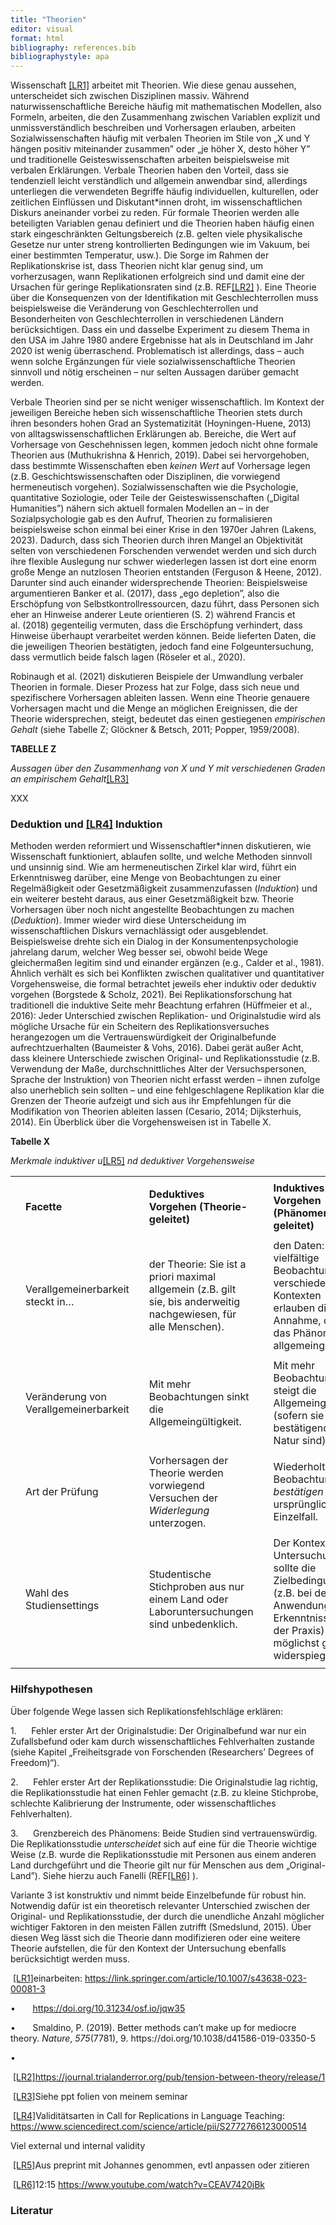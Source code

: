 ```yaml
---
title: "Theorien"
editor: visual
format: html
bibliography: references.bib
bibliographystyle: apa
---
```


Wissenschaft [\[LR1\]](#_msocom_1) arbeitet mit Theorien. Wie diese genau aussehen, unterscheidet sich zwischen Disziplinen massiv. Während naturwissenschaftliche Bereiche häufig mit mathematischen Modellen, also Formeln, arbeiten, die den Zusammenhang zwischen Variablen explizit und unmissverständlich beschreiben und Vorhersagen erlauben, arbeiten Sozialwissenschaften häufig mit verbalen Theorien im Stile von „X und Y hängen positiv miteinander zusammen" oder „je höher X, desto höher Y" und traditionelle Geisteswissenschaften arbeiten beispielsweise mit verbalen Erklärungen. Verbale Theorien haben den Vorteil, dass sie tendenziell leicht verständlich und allgemein anwendbar sind, allerdings unterliegen die verwendeten Begriffe häufig individuellen, kulturellen, oder zeitlichen Einflüssen und Diskutant\*innen droht, im wissenschaftlichen Diskurs aneinander vorbei zu reden. Für formale Theorien werden alle beteiligten Variablen genau definiert und die Theorien haben häufig einen stark eingeschränkten Geltungsbereich (z.B. gelten viele physikalische Gesetze nur unter streng kontrollierten Bedingungen wie im Vakuum, bei einer bestimmten Temperatur, usw.). Die Sorge im Rahmen der Replikationskrise ist, dass Theorien nicht klar genug sind, um vorherzusagen, wann Replikationen erfolgreich sind und damit eine der Ursachen für geringe Replikationsraten sind (z.B. REF[\[LR2\]](#_msocom_2) ). Eine Theorie über die Konsequenzen von der Identifikation mit Geschlechterrollen muss beispielsweise die Veränderung von Geschlechterrollen und Besonderheiten von Geschlechterrollen in verschiedenen Ländern berücksichtigen. Dass ein und dasselbe Experiment zu diesem Thema in den USA im Jahre 1980 andere Ergebnisse hat als in Deutschland im Jahr 2020 ist wenig überraschend. Problematisch ist allerdings, dass -- auch wenn solche Ergänzungen für viele sozialwissenschaftliche Theorien sinnvoll und nötig erscheinen -- nur selten Aussagen darüber gemacht werden.

Verbale Theorien sind per se nicht weniger wissenschaftlich. Im Kontext der jeweiligen Bereiche heben sich wissenschaftliche Theorien stets durch ihren besonders hohen Grad an Systematizität (Hoyningen-Huene, 2013) von alltagswissenschaftlichen Erklärungen ab. Bereiche, die Wert auf Vorhersage von Geschehnissen legen, kommen jedoch nicht ohne formale Theorien aus (Muthukrishna & Henrich, 2019). Dabei sei hervorgehoben, dass bestimmte Wissenschaften eben *keinen Wert* auf Vorhersage legen (z.B. Geschichtswissenschaften oder Disziplinen, die vorwiegend hermeneutisch vorgehen). Sozialwissenschaften wie die Psychologie, quantitative Soziologie, oder Teile der Geisteswissenschaften („Digital Humanities") nähern sich aktuell formalen Modellen an -- in der Sozialpsychologie gab es den Aufruf, Theorien zu formalisieren beispielsweise schon einmal bei einer Krise in den 1970er Jahren (Lakens, 2023). Dadurch, dass sich Theorien durch ihren Mangel an Objektivität selten von verschiedenen Forschenden verwendet werden und sich durch ihre flexible Auslegung nur schwer wiederlegen lassen ist dort eine enorm große Menge an nutzlosen Theorien entstanden (Ferguson & Heene, 2012). Darunter sind auch einander widersprechende Theorien: Beispielsweise argumentieren Banker et al. (2017), dass „ego depletion", also die Erschöpfung von Selbstkontrollressourcen, dazu führt, dass Personen sich eher an Hinweise anderer Leute orientieren (S. 2) während Francis et al. (2018) gegenteilig vermuten, dass die Erschöpfung verhindert, dass Hinweise überhaupt verarbeitet werden können. Beide lieferten Daten, die die jeweiligen Theorien bestätigten, jedoch fand eine Folgeuntersuchung, dass vermutlich beide falsch lagen (Röseler et al., 2020).

Robinaugh et al. (2021) diskutieren Beispiele der Umwandlung verbaler Theorien in formale. Dieser Prozess hat zur Folge, dass sich neue und spezifischere Vorhersagen ableiten lassen. Wenn eine Theorie genauere Vorhersagen macht und die Menge an möglichen Ereignissen, die der Theorie widersprechen, steigt, bedeutet das einen gestiegenen *empirischen Gehalt* (siehe Tabelle Z; Glöckner & Betsch, 2011; Popper, 1959/2008).

**TABELLE Z**

*Aussagen über den Zusammenhang von X und Y mit verschiedenen Graden an empirischem Gehalt*[\[LR3\]](#_msocom_3) 

XXX

### Deduktion und [\[LR4\]](#_msocom_4) Induktion

Methoden werden reformiert und Wissenschaftler\*innen diskutieren, wie Wissenschaft funktioniert, ablaufen sollte, und welche Methoden sinnvoll und unsinnig sind. Wie am hermeneutischen Zirkel klar wird, führt ein Erkenntnisweg darüber, eine Menge von Beobachtungen zu einer Regelmäßigkeit oder Gesetzmäßigkeit zusammenzufassen (*Induktion*) und ein weiterer besteht daraus, aus einer Gesetzmäßigkeit bzw. Theorie Vorhersagen über noch nicht angestellte Beobachtungen zu machen (*Deduktion*). Immer wieder wird diese Unterscheidung im wissenschaftlichen Diskurs vernachlässigt oder ausgeblendet. Beispielsweise drehte sich ein Dialog in der Konsumentenpsychologie jahrelang darum, welcher Weg besser sei, obwohl beide Wege gleichermaßen legitim sind und einander ergänzen (e.g., Calder et al., 1981). Ähnlich verhält es sich bei Konflikten zwischen qualitativer und quantitativer Vorgehensweise, die formal betrachtet jeweils eher induktiv oder deduktiv vorgehen (Borgstede & Scholz, 2021). Bei Replikationsforschung hat traditionell die induktive Seite mehr Beachtung erfahren (Hüffmeier et al., 2016): Jeder Unterschied zwischen Replikation- und Originalstudie wird als mögliche Ursache für ein Scheitern des Replikationsversuches herangezogen um die Vertrauenswürdigkeit der Originalbefunde aufrechtzuerhalten (Baumeister & Vohs, 2016). Dabei gerät außer Acht, dass kleinere Unterschiede zwischen Original- und Replikationsstudie (z.B. Verwendung der Maße, durchschnittliches Alter der Versuchspersonen, Sprache der Instruktion) von Theorien nicht erfasst werden -- ihnen zufolge also unerheblich sein sollten -- und eine fehlgeschlagene Replikation klar die Grenzen der Theorie aufzeigt und sich aus ihr Empfehlungen für die Modifikation von Theorien ableiten lassen (Cesario, 2014; Dijksterhuis, 2014). Ein Überblick über die Vorgehensweisen ist in Tabelle X.

**Tabelle X**

*Merkmale induktiver u*[\[LR5\]](#_msocom_5) *nd deduktiver Vorgehensweise*

|     |                                       |     |                                                                                                                   |     |                                                                                                                                              |     |
|--------|--------|--------|---------------|--------|--------------------|--------|
|     |                                       |     |                                                                                                                   |     |                                                                                                                                              |     |
|     | **Facette**                           |     | **Deduktives Vorgehen (Theorie-geleitet)**                                                                        |     | **Induktives Vorgehen (Phänomen-geleitet)**                                                                                                  |     |
|     |                                       |     |                                                                                                                   |     |                                                                                                                                              |     |
|     | Verallgemeinerbarkeit steckt in...    |     | der Theorie: Sie ist a priori maximal allgemein (z.B. gilt sie, bis anderweitig nachgewiesen, für alle Menschen). |     | den Daten: Erst vielfältige Beobachtungen in verschiedenen Kontexten erlauben die Annahme, dass das Phänomen allgemeingültig ist.            |     |
|     |                                       |     |                                                                                                                   |     |                                                                                                                                              |     |
|     | Veränderung von Verallgemeinerbarkeit |     | Mit mehr Beobachtungen sinkt die Allgemeingültigkeit.                                                             |     | Mit mehr Beobachtungen steigt die Allgemeingültigkeit (sofern sie bestätigender Natur sind).                                                 |     |
|     |                                       |     |                                                                                                                   |     |                                                                                                                                              |     |
|     | Art der Prüfung                       |     | Vorhersagen der Theorie werden vorwiegend Versuchen der *Widerlegung* unterzogen.                                 |     | Wiederholte Beobachtungen *bestätigen* den ursprünglichen Einzelfall.                                                                        |     |
|     |                                       |     |                                                                                                                   |     |                                                                                                                                              |     |
|     | Wahl des Studiensettings              |     | Studentische Stichproben aus nur einem Land oder Laboruntersuchungen sind unbedenklich.                           |     | Der Kontext der Untersuchung sollte die Zielbedingungen (z.B. bei der Anwendung der Erkenntnisse in der Praxis) möglichst gut widerspiegeln. |     |
|     |                                       |     |                                                                                                                   |     |                                                                                                                                              |     |

### Hilfshypothesen

Über folgende Wege lassen sich Replikationsfehlschläge erklären:

1.      Fehler erster Art der Originalstudie: Der Originalbefund war nur ein Zufallsbefund oder kam durch wissenschaftliches Fehlverhalten zustande (siehe Kapitel „Freiheitsgrade von Forschenden (Researchers' Degrees of Freedom)").

2.      Fehler erster Art der Replikationsstudie: Die Originalstudie lag richtig, die Replikationsstudie hat einen Fehler gemacht (z.B. zu kleine Stichprobe, schlechte Kalibrierung der Instrumente, oder wissenschaftliches Fehlverhalten).

3.      Grenzbereich des Phänomens: Beide Studien sind vertrauenswürdig. Die Replikationsstudie *unterscheidet* sich auf eine für die Theorie wichtige Weise (z.B. wurde die Replikationsstudie mit Personen aus einem anderen Land durchgeführt und die Theorie gilt nur für Menschen aus dem „Original-Land"). Siehe hierzu auch Fanelli (REF[\[LR6\]](#_msocom_6) ).

Variante 3 ist konstruktiv und nimmt beide Einzelbefunde für robust hin. Notwendig dafür ist ein theoretisch relevanter Unterschied zwischen der Original- und Replikationsstudie, der durch die unendliche Anzahl möglicher wichtiger Faktoren in den meisten Fällen zutrifft (Smedslund, 2015). Über diesen Weg lässt sich die Theorie dann modifizieren oder eine weitere Theorie aufstellen, die für den Kontext der Untersuchung ebenfalls berücksichtigt werden muss.

 [\[LR1\]](#_msoanchor_1)einarbeiten: <https://link.springer.com/article/10.1007/s43638-023-00081-3>

•       <https://doi.org/10.31234/osf.io/jqw35>

•       Smaldino, P. (2019). Better methods can't make up for mediocre theory. *Nature*, *575*(7781), 9. https://doi.org/10.1038/d41586-019-03350-5

•        

 [\[LR2\]](#_msoanchor_2)<https://journal.trialanderror.org/pub/tension-between-theory/release/1>

 [\[LR3\]](#_msoanchor_3)Siehe ppt folien von meinem seminar

 [\[LR4\]](#_msoanchor_4)Validitätsarten in Call for Replications in Language Teaching: <https://www.sciencedirect.com/science/article/pii/S2772766123000514>

Viel external und internal validity

 [\[LR5\]](#_msoanchor_5)Aus preprint mit Johannes genommen, evtl anpassen oder zitieren

 [\[LR6\]](#_msoanchor_6)12:15 <https://www.youtube.com/watch?v=CEAV7420jBk>

### Literatur
